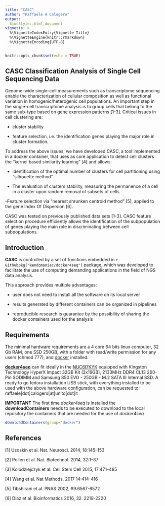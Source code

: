 ```yaml
---
title: "CASC"
author: "Raffaele A Calogero"
output: 
  BiocStyle::html_document
vignette: >
  %\VignetteIndexEntry{Vignette Title}
  %\VignetteEngine{knitr::rmarkdown}
  %\VignetteEncoding{UTF-8}  
---
```


```r
knitr::opts_chunk$set(echo = TRUE)
```

## CASC Classification Analysis of Single Cell Sequencing Data

Genome-wide single-cell measurements such as transcriptome sequencing enable the characterization of cellular composition as well as functional variation in homogenic/heterogenic cell populations. An important step in the single-cell transcriptome analysis is to group cells that belong to the same sub-type based on gene expression patterns [1-3]. Critical issues in cell clustering are:

- cluster stability

- feature selection, i.e. the identification genes playing the major role in cluster formation. 

To address the above issues, we have developed CASC, a tool implemented in a docker container, that uses as core application to detect cell clusters the “kernel based similarity learning” [4] and allows: 

- identification of the optimal number of clusters for cell partitioning using “silhouette method”. 

- The evaluation of clusters stability, measuring the permanence of a cell in a cluster upon random removal of subsets of cells. 

-Feature selection via “nearest shrunken centroid method” [5], applied to the gene Index Of Dispersion [6]. 

CASC was tested on previously published data sets [1-3]. CASC feature selection procedure efficiently allows the identification of the subpopulation of genes playing the main role in discriminating between cell subpopulations.


## Introduction

**CASC** is controlled by a set of functions embedded in `r Githubpkg("kendomaniac/docker4seq")` package,
which was developed to facilitate the use of computing demanding applications in the field of NGS data analysis.


This approach provides multiple advantages: 

- user does not need to install all the software on its local server

- results generated by different containers can be organized in pipelines

- reproducible research is guarantee by the possibility of sharing the docker containers used for the analysis 

## Requirements
The minimal hardware requirements are a 4 core 64 bits linux computer, 32 Gb RAM, one SSD 250GB, with a folder with read/write permission for any users (chmod 777), and [docker](https://www.docker.com/) installed.

[**docker4seq**](https://github.com/kendomaniac/docker4seq) can fit ideally in the [NUC6I7KYK](https://www.intel.com/content/www/us/en/products/boards-kits/nuc/kits/nuc6i7kyk.html) equipped with Kingston Technology HyperX Impact 32GB Kit (2x16GB), 2133MHz DDR4 CL13 260-Pin SODIMM and Samsung 850 EVO - 250GB - M.2 SATA III Internal SSD.
A ready to go fedora installation USB stick, with everything installed to be used with the above hardware configuration, can be requested to: raffaele[dot]calogero[at]unito[dot]it

**IMPORTANT** The first time *docker4seq* is installed the **downloadContainers** needs to be executed  to download to the local repository the containers that are needed for the use of *docker4seq*

```r
downloadContainers(group="docker")
```




## References

[1] Usoskin et al. Nat. Neurosci. 2014, 18:145–153

[2] Pollen et al. Nat. Biotechnol. 2014, 32:1–37

[3] Kolodziejczyk et al. Cell Stem Cell 2015, 17:471–485

[4] Wang et al. Nat Methods. 2017 14:414-416

[5] Tibshirani et al. PNAS 2002, 99:6567-6572

[6] Diaz et al. Bioinformatics 2016, 32: 2219-2220

